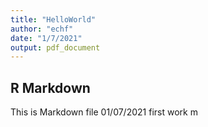 ```yaml
---
title: "HelloWorld"
author: "echf"
date: "1/7/2021"
output: pdf_document
---
```



## R Markdown

This is Markdown file 01/07/2021 first work m
